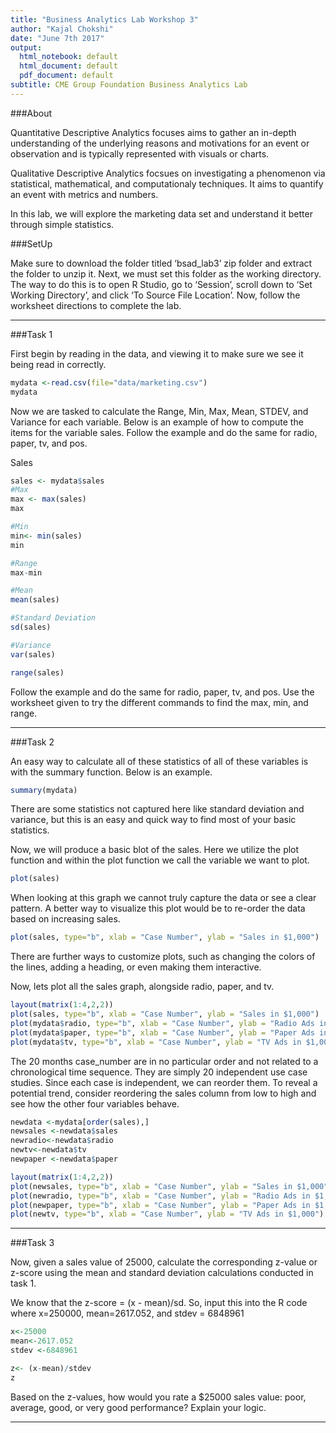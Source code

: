 ```yaml
---
title: "Business Analytics Lab Workshop 3"
author: "Kajal Chokshi"
date: "June 7th 2017"
output:
  html_notebook: default
  html_document: default
  pdf_document: default
subtitle: CME Group Foundation Business Analytics Lab
---
```


###About

Quantitative Descriptive Analytics focuses aims to gather an in-depth understanding of the underlying reasons and motivations for an event or observation and is typically represented with visuals or charts. 

Qualitative Descriptive Analytics focsues on investigating a phenomenon via statistical, mathematical, and computationaly techniques. It aims to quantify an event with metrics and numbers. 

In this lab, we will explore the marketing data set and understand it better through simple statistics. 

###SetUp

Make sure to download the folder titled 'bsad_lab3' zip folder and extract the
folder to unzip it. Next, we must set this folder as the working directory. The
way to do this is to open R Studio, go to 'Session', scroll down to 'Set Working
Directory', and click 'To Source File Location'. Now, follow the worksheet
directions to complete the lab.

----------

###Task 1

First begin by reading in the data, and viewing it to make sure we see it being read in correctly. 

```r
mydata <-read.csv(file="data/marketing.csv")
mydata
```

Now we are tasked to calculate the Range, Min, Max, Mean, STDEV, and Variance for each variable. Below is an example of how to compute the items for the variable sales. Follow the example and do the same for radio, paper, tv, and pos. 

Sales
```r
sales <- mydata$sales
#Max
max <- max(sales)
max

#Min
min<- min(sales)
min

#Range
max-min

#Mean
mean(sales)

#Standard Deviation
sd(sales)

#Variance
var(sales)

range(sales)

```

Follow the example and do the same for radio, paper, tv, and pos. Use the worksheet given to try the different commands to find the max, min, and range. 

----------

###Task 2

An easy way to calculate all of these statistics of all of these variables is with the summary function. Below is an example.

```r
summary(mydata)
```

There are some statistics not captured here like standard deviation and variance, but this is an easy and quick way to find most of your basic statistics. 

Now, we will produce a basic blot of the sales. Here we utilize the plot function and within the plot function we call the variable we want to plot. 

```r
plot(sales)
```

When looking at this graph we cannot truly capture the data or see a clear pattern. A better way to visualize this plot would be to re-order the data based on increasing sales. 

```r
plot(sales, type="b", xlab = "Case Number", ylab = "Sales in $1,000") 
```

There are further ways to customize plots, such as changing the colors of the lines, adding a heading, or even making them interactive. 

Now, lets plot all the sales graph, alongside radio, paper, and tv. 

```r
layout(matrix(1:4,2,2))
plot(sales, type="b", xlab = "Case Number", ylab = "Sales in $1,000") 
plot(mydata$radio, type="b", xlab = "Case Number", ylab = "Radio Ads in $1,000") 
plot(mydata$paper, type="b", xlab = "Case Number", ylab = "Paper Ads in $1,000") 
plot(mydata$tv, type="b", xlab = "Case Number", ylab = "TV Ads in $1,000") 

```

The 20 months case_number are in no particular order and not related to a chronological time sequence. They are simply 20 independent use case studies. Since each case is independent, we can reorder them. To reveal a potential trend, consider reordering the sales column from low to high and see how the other four variables behave.

```r
newdata <-mydata[order(sales),]
newsales <-newdata$sales
newradio<-newdata$radio
newtv<-newdata$tv
newpaper <-newdata$paper
```


```r
layout(matrix(1:4,2,2))
plot(newsales, type="b", xlab = "Case Number", ylab = "Sales in $1,000") 
plot(newradio, type="b", xlab = "Case Number", ylab = "Radio Ads in $1,000") 
plot(newpaper, type="b", xlab = "Case Number", ylab = "Paper Ads in $1,000") 
plot(newtv, type="b", xlab = "Case Number", ylab = "TV Ads in $1,000") 

```

----------

###Task 3

Now, given a sales value of 25000, calculate the corresponding z-value or z-score using the mean and standard deviation calculations conducted in task 1. 

We know that the z-score = (x - mean)/sd. So, input this into the R code where x=250000, mean=2617.052, and stdev = 6848961

```r
x<-25000
mean<-2617.052
stdev <-6848961

z<- (x-mean)/stdev
z

```

Based on the z-values, how would you rate a $25000 sales value: poor, average, good, or very good performance? Explain your logic. 

----------